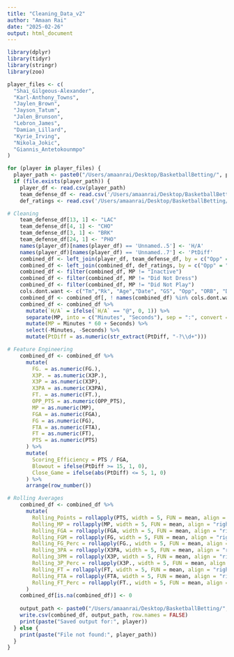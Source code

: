 ```yaml
---
title: "Cleaning_Data_v2"
author: "Amaan Rai"
date: "2025-02-26"
output: html_document
---
```

```r
library(dplyr)
library(tidyr)
library(stringr)
library(zoo)
```

```r
player_files <- c(
  "Shai_Gilgeous-Alexander",
  "Karl-Anthony_Towns",
  "Jaylen_Brown",
  "Jayson_Tatum",
  "Jalen_Brunson",
  "Lebron_James",
  "Damian_Lillard",
  "Kyrie_Irving",
  "Nikola_Jokic",
  "Giannis_Antetokounmpo"
)
```

```r
for (player in player_files) {
  player_path <- paste0("/Users/amaanrai/Desktop/BasketballBetting/", player, "_GameLog_2025.csv")
  if (file.exists(player_path)) {
    player_df <- read.csv(player_path)
    team_defense_df <- read.csv('/Users/amaanrai/Desktop/BasketballBetting/team_defense_stats.csv')
    def_ratings <- read.csv('/Users/amaanrai/Desktop/BasketballBetting/Opp_Def_Rating.csv')

# Cleaning
    team_defense_df[13, 1] <- "LAC"
    team_defense_df[4, 1] <- "CHO"
    team_defense_df[3, 1] <- "BRK"
    team_defense_df[24, 1] <- "PHO"
    names(player_df)[names(player_df) == 'Unnamed..5'] <- 'H/A'
    names(player_df)[names(player_df) == 'Unnamed..7'] <- 'PtDiff'
    combined_df <- left_join(player_df, team_defense_df, by = c("Opp" = "TEAM_NAME"))
    combined_df <- left_join(combined_df, def_ratings, by = c("Opp" = "Team"))
    combined_df <- filter(combined_df, MP != "Inactive")
    combined_df <- filter(combined_df, MP != "Did Not Dress")
    combined_df <- filter(combined_df, MP != "Did Not Play")
    cols.dont.want <- c("Tm","Rk", "Age","Date", "GS", "Opp", "ORB", "DRB", "TRB", "AST", "STL", "BLK", "TOV", "PF", "GmSc", "X...", "OPP_TOV", "OPP_STL", "OPP_BLK", "OPP_OREB", "OPP_FG_PCT", "OPP_FG3_PCT", "Blowout", "Close_Game")
    combined_df <- combined_df[, ! names(combined_df) %in% cols.dont.want, drop = F]
    combined_df <- combined_df %>%
      mutate(`H/A` = ifelse(`H/A` == "@", 0, 1)) %>%
      separate(MP, into = c("Minutes", "Seconds"), sep = ":", convert = TRUE) %>%
      mutate(MP = Minutes * 60 + Seconds) %>%
      select(-Minutes, -Seconds) %>%
      mutate(PtDiff = as.numeric(str_extract(PtDiff, "-?\\d+")))

# Feature Engineering
    combined_df <- combined_df %>%
      mutate(
        FG. = as.numeric(FG.),
        X3P. = as.numeric(X3P.),
        X3P = as.numeric(X3P),
        X3PA = as.numeric(X3PA),
        FT. = as.numeric(FT.),
        OPP_PTS = as.numeric(OPP_PTS),
        MP = as.numeric(MP),
        FGA = as.numeric(FGA),
        FG = as.numeric(FG),
        FTA = as.numeric(FTA),
        FT = as.numeric(FT),
        PTS = as.numeric(PTS)
      ) %>%
      mutate(
        Scoring_Efficiency = PTS / FGA,
        Blowout = ifelse(PtDiff >= 15, 1, 0),
        Close_Game = ifelse(abs(PtDiff) <= 5, 1, 0)
      ) %>%
      arrange(row_number())

# Rolling Averages
    combined_df <- combined_df %>%
      mutate(
        Rolling_Points = rollapply(PTS, width = 5, FUN = mean, align = "right", fill = NA, na.rm = TRUE),
        Rolling_MP = rollapply(MP, width = 5, FUN = mean, align = "right", fill = NA, na.rm = TRUE),
        Rolling_FGA = rollapply(FGA, width = 5, FUN = mean, align = "right", fill = NA, na.rm = TRUE),
        Rolling_FGM = rollapply(FG, width = 5, FUN = mean, align = "right", fill = NA, na.rm = TRUE),
        Rolling_FG_Perc = rollapply(FG., width = 5, FUN = mean, align = "right", fill = NA, na.rm = TRUE),
        Rolling_3PA = rollapply(X3PA, width = 5, FUN = mean, align = "right", fill = NA, na.rm = TRUE),
        Rolling_3PM = rollapply(X3P, width = 5, FUN = mean, align = "right", fill = NA, na.rm = TRUE),
        Rolling_3P_Perc = rollapply(X3P., width = 5, FUN = mean, align = "right", fill = NA, na.rm = TRUE),
        Rolling_FT = rollapply(FT, width = 5, FUN = mean, align = "right", fill = NA, na.rm = TRUE),
        Rolling_FTA = rollapply(FTA, width = 5, FUN = mean, align = "right", fill = NA, na.rm = TRUE),
        Rolling_FT_Perc = rollapply(FT., width = 5, FUN = mean, align = "right", fill = NA, na.rm = TRUE)
      )
    combined_df[is.na(combined_df)] <- 0
  
    output_path <- paste0("/Users/amaanrai/Desktop/BasketballBetting/", player, "_Full_Stats.csv")
    write.csv(combined_df, output_path, row.names = FALSE)
    print(paste("Saved output for:", player))
  } else {
    print(paste("File not found:", player_path))
  }
}

```

